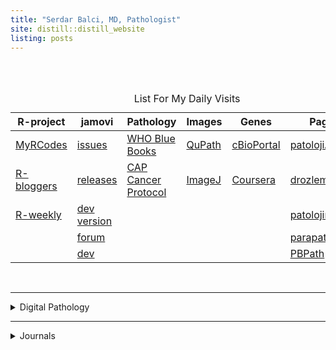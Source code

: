 ```yaml
---
title: "Serdar Balci, MD, Pathologist"
site: distill::distill_website
listing: posts
---
```


::: {itemscope="" itemtype="https://schema.org/Person"}
```{=html}
<script type="application/ld+json">
{
  "@context": "http://schema.org",
  "@type": "Person",
  "name": "Serdar Balcı",
  "url": "https://www.serdarbalci.com/",
  "jobTitle": "MD, Pathologist",
  "sameAs": [
    "https://www.facebook.com/serdarbalcimd",
    "https://www.facebook.com/serdarbalcimdpathologist/",
    "https://www.instagram.com/balciserdar/",
    "https://www.linkedin.com/in/serdar-balci-md-pathologist/",
    "https://twitter.com/serdarbalci",
    "https://github.com/sbalci",
    "https://www.parapathology.com",
    "https://www.patolojinotlari.com",
    "https://www.patolojiai.com/",
    "https://www.memorial.com.tr/doktorlar/serdar-balci"
  ]
}
</script>
```
:::

<br><br>

| R-project                                                     | jamovi                                                              | Pathology                                                                                                            | Images                              | Genes                                                                                                              | Pages                                               |
|---------------------------------------------------------------|---------------------------------------------------------------------|----------------------------------------------------------------------------------------------------------------------|-------------------------------------|--------------------------------------------------------------------------------------------------------------------|-----------------------------------------------------|
| [MyRCodes](https://github.com/sbalci/MyRCodesForDataAnalysis) | [issues](https://github.com/jamovi/jamovi/issues)                   | [WHO Blue Books](https://tumourclassification.iarc.who.int/welcome/)                                                 | [QuPath](https://qupath.github.io/) | [cBioPortal](http://www.cbioportal.org/)                                                                           | [patolojiAI](https://www.patolojiai.com/)           |
| [R-bloggers](https://www.r-bloggers.com/)                     | [releases](https://www.jamovi.org/download.html)                    | [CAP Cancer Protocol](https://www.cap.org/protocols-and-guidelines/cancer-reporting-tools/cancer-protocol-templates) | [ImageJ](https://imagej.github.io/) | [Coursera](https://www.coursera.org/learn/data-genes-medicine/lecture/uVUus/working-with-cbioportal-gene-networks) | [drozlembalci](https://www.drozlembalci.com/)       |
| [R-weekly](https://rweekly.org/)                              | [dev version](https://www.jamovi.org/downloads/jamovi-unsigned.zip) |                                                                                                                      |                                     |                                                                                                                    | [patolojinotlari](https://www.patolojinotlari.com/) |
|                                                               | [forum](https://forum.jamovi.org/)                                  |                                                                                                                      |                                     |                                                                                                                    | [parapathology](https://www.parapathology.com/)     |
|                                                               | [dev](https://dev.jamovi.org/tuts0101-getting-started.html)         |                                                                                                                      |                                     |                                                                                                                    | [PBPath](https://pbpath.org/)                       |

: List For My Daily Visits

<br>

<hr>

<details>

<summary>Digital Pathology</summary>

<https://digitalpathologyassociation.org/>

<https://digitalpathologysociety.org/>

</details>

<hr>

<details>

<summary>Journals</summary>

</details>
